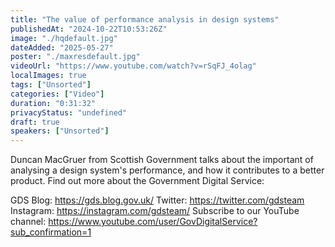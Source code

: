 ```yaml
---
title: "The value of performance analysis in design systems"
publishedAt: "2024-10-22T10:53:26Z"
image: "./hqdefault.jpg"
dateAdded: "2025-05-27"
poster: "./maxresdefault.jpg"
videoUrl: "https://www.youtube.com/watch?v=rSqFJ_4olag"
localImages: true
tags: ["Unsorted"]
categories: ["Video"]
duration: "0:31:32"
privacyStatus: "undefined"
draft: true
speakers: ["Unsorted"]
---
```

Duncan MacGruer from Scottish Government talks about the important of analysing a design system's performance, and how it contributes to a better product.
Find out more about the Government Digital Service:

GDS Blog: https://gds.blog.gov.uk/
Twitter: https://twitter.com/gdsteam 
Instagram: https://instagram.com/gdsteam/ 
Subscribe to our YouTube channel: 
https://www.youtube.com/user/GovDigitalService?sub_confirmation=1
